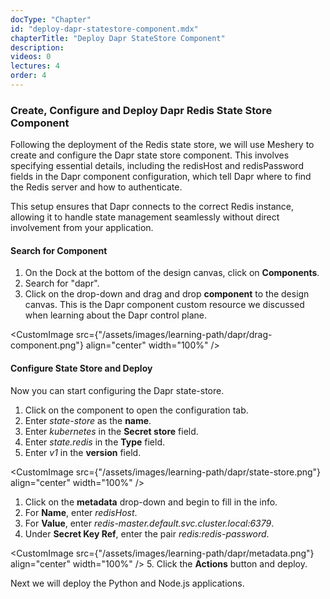 ```yaml
---
docType: "Chapter"
id: "deploy-dapr-statestore-component.mdx"
chapterTitle: "Deploy Dapr StateStore Component"
description: 
videos: 0
lectures: 4
order: 4
---
```



<ChapterStyle>
<h3 class="chapter-sub-heading">Create, Configure and Deploy Dapr Redis State Store Component</h3>

Following the deployment of the Redis state store, we will use Meshery to create and configure the Dapr state store component. This involves specifying essential details, including the redisHost and redisPassword fields in the Dapr component configuration, which tell Dapr where to find the Redis server and how to authenticate.

This setup ensures that Dapr connects to the correct Redis instance, allowing it to handle state management seamlessly without direct involvement from your application.

<h4 class="chapter-sub-heading">Search for Component</h4>

1. On the Dock at the bottom of the design canvas, click on **Components**.
1. Search for "dapr".
1. Click on the drop-down and drag and drop **component** to the design canvas. This is the Dapr component custom resource we discussed when learning about the Dapr control plane.

<CustomImage
  src={"/assets/images/learning-path/dapr/drag-component.png"}
  align="center"
  width="100%"
/>
<h4 class="chapter-sub-heading">Configure State Store and Deploy</h4>

Now you can start configuring the Dapr state-store.

1. Click on the component to open the configuration tab.
1. Enter _state-store_ as the **name**.
1. Enter _kubernetes_ in the **Secret store** field.
1. Enter _state.redis_ in the **Type** field.
1. Enter _v1_ in the **version** field.

<CustomImage
  src={"/assets/images/learning-path/dapr/state-store.png"}
  align="center"
  width="100%"
/>

<MesheryDesignEmbed
  embedId="embedded-design-f0b9088c-ab17-41ee-9400-fcfc5f4d59a8"
  embedScriptSrc="/assets/images/learning-path/embed-test/embedded-design-statestore.js"
/>

1. Click on the **metadata** drop-down and begin to fill in the info.
1. For **Name**, enter _redisHost_.
1. For **Value**, enter _redis-master.default.svc.cluster.local:6379_.
1. Under **Secret Key Ref**, enter the pair _redis:redis-password_.

<CustomImage
  src={"/assets/images/learning-path/dapr/metadata.png"}
  align="center"
  width="100%"
/>
5. Click the **Actions** button and deploy.

Next we will deploy the Python and Node.js applications.

</ChapterStyle>
